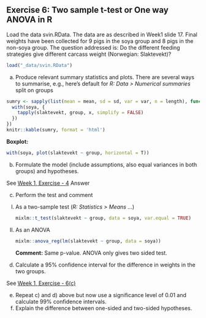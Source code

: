## Exercise 6: Two sample t-test or One way ANOVA in R
Load the data svin.RData. The data are as described in Week1 slide 17. Final weights have been collected for 9 pigs in the soya group and 8 pigs in the non-soya group. The question addressed is: Do the different feeding strategies give different carcass weight (Norwegian: Slaktevekt)?

```r
load("_data/svin.RData")
```


  a) Produce relevant summary statistics and plots.
There are several ways to summarise, e.g., here’s default for _R: Data > Numerical summaries_ split on groups

<div class = 'ans'>

```r
sumry <- sapply(list(mean = mean, sd = sd, var = var, n = length), function(x){
  with(soya, {
    tapply(slaktevekt, group, x, simplify = FALSE)
  })
})
knitr::kable(sumry, format = 'html')
```

**Boxplot:** <br />
```r
with(soya, plot(slaktevekt ~ group, horizontal = T))
```

</div>

  b) Formulate the model (include assumptions, also equal variances in both groups) and hypotheses.
  
<div class = 'ans'>
  See [Week 1, Exercise - 4 ](#exercise-4) Answer
</div>  
  
  c) Perform the test and comment

<ol type = "I">

<li>As a two-sample test (_R: Statistics > Means ..._)
    
<div class = 'ans'>
  
```r
mixlm::t_test(slaktevekt ~ group, data = soya, var.equal = TRUE)
```

</div>
</li>
<li>As an ANOVA

<div class = 'ans'>

```r
mixlm::anova_reg(lm(slaktevekt ~ group, data = soya))
```

**Comment:** Same p-value. ANOVA only gives two sided test.

</div>    
</li>
</ol>
  d) Calculate a 95% confidence interval for the difference in weights in the two
  groups.
  
<div class = 'ans'>

See [Week 1, Exercise - 6(c)](#exercise-6)

</div>
  
  e) Repeat c) and d) above but now use a significance level of 0.01 and calculate 99%
  confidence intervals.
  f) Explain the difference between one-sided and two-sided hypotheses.